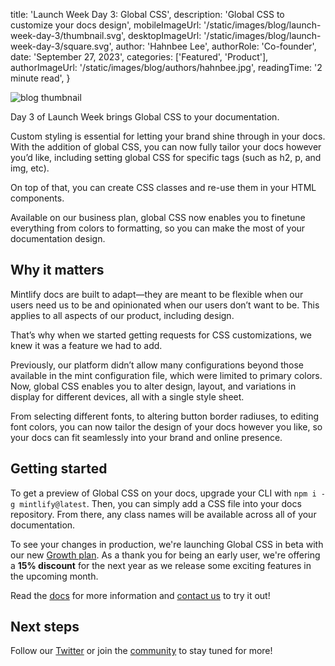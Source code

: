 
  title: 'Launch Week Day 3: Global CSS',
  description: 'Global CSS to customize your docs design',
  mobileImageUrl: '/static/images/blog/launch-week-day-3/thumbnail.svg',
  desktopImageUrl: '/static/images/blog/launch-week-day-3/square.svg',
  author: 'Hahnbee Lee',
  authorRole: 'Co-founder',
  date: 'September 27, 2023',
  categories: ['Featured', 'Product'],
  authorImageUrl: '/static/images/blog/authors/hahnbee.jpg',
  readingTime: '2 minute read',
}


<img
  src="/static/images/blog/launch-week-day-3/css.png"
  alt="blog thumbnail"
  className="w-full rounded-md"
/>

Day 3 of Launch Week brings Global CSS to your documentation. 

Custom styling is essential for letting your brand shine through in your docs. With the addition of global CSS, you can now fully tailor your docs however you’d like, including setting global CSS for specific tags (such as h2, p, and img, etc). 

On top of that, you can create CSS classes and re-use them in your HTML components.

Available on our business plan, global CSS now enables you to finetune everything from colors to formatting, so you can make the most of your documentation design. 

## Why it matters

Mintlify docs are built to adapt—they are meant to be flexible when our users need us to be and opinionated when our users don’t want to be. This applies to all aspects of our product, including design.   

That’s why when we started getting requests for CSS customizations, we knew it was a feature we had to add. 

Previously, our platform didn’t allow many configurations beyond those available in the mint configuration file, which were limited to primary colors. Now, global CSS enables you to alter design, layout, and variations in display for different devices, all with a single style sheet. 

From selecting different fonts, to altering button border radiuses, to editing font colors, you can now tailor the design of your docs however you like, so your docs can fit seamlessly into your brand and online presence. 

## Getting started

To get a preview of Global CSS on your docs, upgrade your CLI with `npm i -g mintlify@latest`. Then, you can simply add a CSS file into your docs repository. From there, any class names will be available across all of your documentation.

To see your changes in production, we're launching Global CSS in beta with our new [Growth plan](mintlify.com/pricing). As a thank you for being an early user, we're offering a **15% discount** for the next year as we release some exciting features in the upcoming month.

Read the [docs](https://mintlify.com/docs/settings/custom-styling) for more information and [contact us](mailto:support@mintlify.com) to try it out!

## Next steps

Follow our [Twitter](https://twitter.com/mintlify) or join the [community](http://mintlify.com/community) to stay tuned for more!


